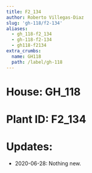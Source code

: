 ```yaml
---
title: F2_134
author: Roberto Villegas-Diaz
slug: 'gh-118/f2-134'
aliases:
  - gh_118-f2_134
  - gh-118-f2-134
  - gh118-f2134
extra_crumbs:
  name: GH118
  path: /label/gh-118
---
```


# **House**: GH_118
# **Plant ID**: F2_134
# **Updates**: 
 - 2020-06-28: Nothing new.
